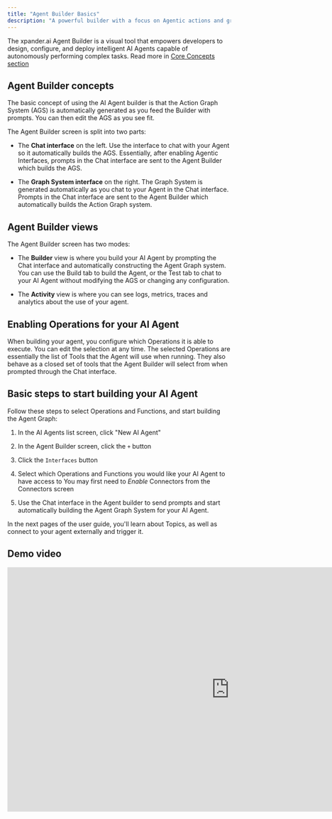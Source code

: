 ```yaml
---
title: "Agent Builder Basics"
description: "A powerful builder with a focus on Agentic actions and graph enforcement "
---
```


The xpander.ai Agent Builder is a visual tool that empowers developers to design, configure, and deploy intelligent AI Agents capable of autonomously performing complex tasks. Read more in <a href="/userguides/core-concepts/agent-builder">Core Concepts section</a>

## Agent Builder concepts

The basic concept of using the AI Agent builder is that the Action Graph System (AGS) is automatically generated as you feed the Builder with prompts. You can then edit the AGS as you see fit.

The Agent Builder screen is split into two parts:

* The **Chat interface** on the left. Use the interface to chat with your Agent so it automatically builds the AGS. Essentially, after enabling Agentic Interfaces, prompts in the Chat interface are sent to the Agent Builder which builds the AGS.

* The **Graph System interface** on the right. The Graph System is generated automatically as you chat to your Agent in the Chat interface. Prompts in the Chat interface are sent to the Agent Builder which automatically builds the Action Graph system.

## Agent Builder views

The Agent Builder screen has two modes:

* The **Builder** view is where you build your AI Agent by prompting the Chat interface and automatically constructing the Agent Graph system. You can use the Build tab to build the Agent, or the Test tab to chat to your AI Agent without modifying the AGS or changing any configuration.

* The **Activity** view is where you can see logs, metrics, traces and analytics about the use of your agent.

## Enabling Operations for your AI Agent

When building your agent, you configure which Operations it is able to execute. You can edit the selection at any time. The selected Operations are essentially the list of Tools that the Agent will use when running. They also behave as a closed set of tools that the Agent Builder will select from when prompted through the Chat interface.

## Basic steps to start building your AI Agent

Follow these steps to select Operations and Functions, and start building the Agent Graph:

1. In the AI Agents list screen, click "New AI Agent"

2. In the Agent Builder screen, click the `+` button

3. Click the `Interfaces` button

4. Select which Operations and Functions you would like your AI Agent to have access to
   <Note>You may first need to *Enable* Connectors from the Connectors screen</Note>

5. Use the Chat interface in the Agent builder to send prompts and start automatically building the Agent Graph System for your AI Agent.

In the next pages of the user guide, you'll learn about Topics, as well as connect to your agent externally and trigger it.

## Demo video

<iframe width="1000" height="550" src="https://www.loom.com/embed/47bdbf53e6ac4f5ebba7f9c7f0e0a0d8?sid=fcc1e44e-4d43-4c1b-bc69-679142ba7abf" title="YouTube video player" frameborder="0" allow="accelerometer; autoplay; clipboard-write; encrypted-media; gyroscope; picture-in-picture" allowfullscreen />